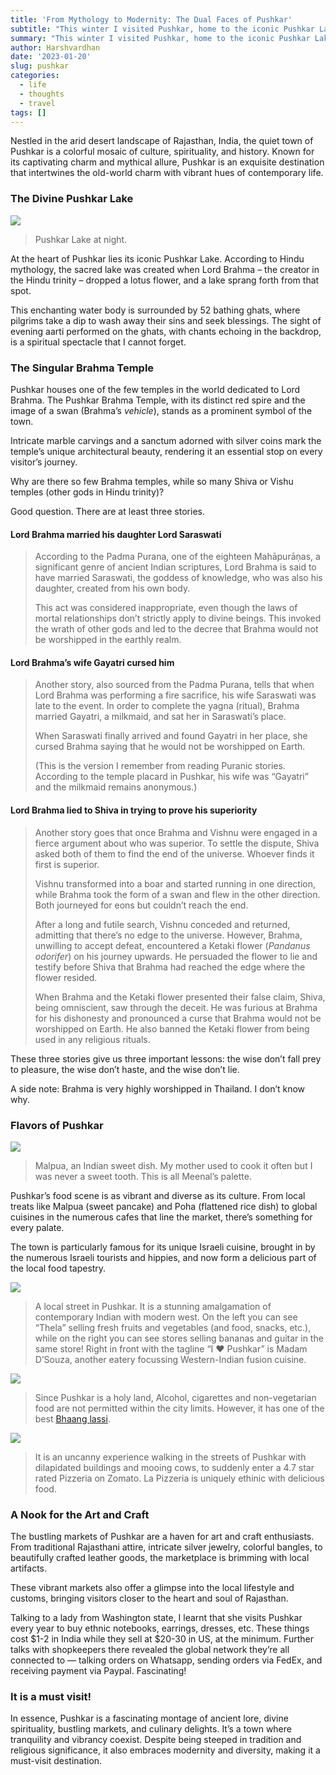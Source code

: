```yaml
---
title: 'From Mythology to Modernity: The Dual Faces of Pushkar'
subtitle: "This winter I visited Pushkar, home to the iconic Pushkar Lake and one of the few Brahma temples in the world. It is a town where tranquility and vibrancy coexist, where ancient mythology mingles with a modern lifestyle. Explore the flavors of Pushkar, the colorful markets, and learn the stories behind the rarity of Brahma temples."
summary: "This winter I visited Pushkar, home to the iconic Pushkar Lake and one of the few Brahma temples in the world. It is a town where tranquility and vibrancy coexist, where ancient mythology mingles with a modern lifestyle. Explore the flavors of Pushkar, the colorful markets, and learn the stories behind the rarity of Brahma temples."
author: Harshvardhan
date: '2023-01-20'
slug: pushkar
categories:
  - life
  - thoughts
  - travel
tags: []
---
```


Nestled in the arid desert landscape of Rajasthan, India, the quiet town of Pushkar is a colorful mosaic of culture, spirituality, and history. Known for its captivating charm and mythical allure, Pushkar is an exquisite destination that intertwines the old-world charm with vibrant hues of contemporary life.

### The Divine Pushkar Lake

![](images/lake-at-night-01.png)

> Pushkar Lake at night.

At the heart of Pushkar lies its iconic Pushkar Lake. According to Hindu mythology, the sacred lake was created when Lord Brahma -- the creator in the Hindu trinity -- dropped a lotus flower, and a lake sprang forth from that spot.

This enchanting water body is surrounded by 52 bathing ghats, where pilgrims take a dip to wash away their sins and seek blessings. The sight of evening aarti performed on the ghats, with chants echoing in the backdrop, is a spiritual spectacle that I cannot forget.

### The Singular Brahma Temple

Pushkar houses one of the few temples in the world dedicated to Lord Brahma. The Pushkar Brahma Temple, with its distinct red spire and the image of a swan (Brahma's *vehicle*), stands as a prominent symbol of the town.

Intricate marble carvings and a sanctum adorned with silver coins mark the temple's unique architectural beauty, rendering it an essential stop on every visitor's journey.

Why are there so few Brahma temples, while so many Shiva or Vishu temples (other gods in Hindu trinity)?

Good question. There are at least three stories.

#### **Lord Brahma married his daughter Lord Saraswati**

> According to the Padma Purana, one of the eighteen Mahāpurāṇas, a significant genre of ancient Indian scriptures, Lord Brahma is said to have married Saraswati, the goddess of knowledge, who was also his daughter, created from his own body.
>
> This act was considered inappropriate, even though the laws of mortal relationships don't strictly apply to divine beings. This invoked the wrath of other gods and led to the decree that Brahma would not be worshipped in the earthly realm.

#### Lord Brahma's wife Gayatri cursed him

> Another story, also sourced from the Padma Purana, tells that when Lord Brahma was performing a fire sacrifice, his wife Saraswati was late to the event. In order to complete the yagna (ritual), Brahma married Gayatri, a milkmaid, and sat her in Saraswati's place.
>
> When Saraswati finally arrived and found Gayatri in her place, she cursed Brahma saying that he would not be worshipped on Earth.
>
> (This is the version I remember from reading Puranic stories. According to the temple placard in Pushkar, his wife was "Gayatri" and the milkmaid remains anonymous.)

#### Lord Brahma lied to Shiva in trying to prove his superiority

> Another story goes that once Brahma and Vishnu were engaged in a fierce argument about who was superior. To settle the dispute, Shiva asked both of them to find the end of the universe. Whoever finds it first is superior.
>
> Vishnu transformed into a boar and started running in one direction, while Brahma took the form of a swan and flew in the other direction. Both journeyed for eons but couldn't reach the end.
>
> After a long and futile search, Vishnu conceded and returned, admitting that there's no edge to the universe. However, Brahma, unwilling to accept defeat, encountered a Ketaki flower (*Pandanus* *odorifer*) on his journey upwards. He persuaded the flower to lie and testify before Shiva that Brahma had reached the edge where the flower resided.
>
> When Brahma and the Ketaki flower presented their false claim, Shiva, being omniscient, saw through the deceit. He was furious at Brahma for his dishonesty and pronounced a curse that Brahma would not be worshipped on Earth. He also banned the Ketaki flower from being used in any religious rituals.

These three stories give us three important lessons: the wise don't fall prey to pleasure, the wise don't haste, and the wise don't lie.

A side note: Brahma is very highly worshipped in Thailand. I don't know why.

### **Flavors of Pushkar**

![](images/malpua-01.png)

> Malpua, an Indian sweet dish. My mother used to cook it often but I was never a sweet tooth. This is all Meenal's palette.

Pushkar's food scene is as vibrant and diverse as its culture. From local treats like Malpua (sweet pancake) and Poha (flattened rice dish) to global cuisines in the numerous cafes that line the market, there's something for every palate.

The town is particularly famous for its unique Israeli cuisine, brought in by the numerous Israeli tourists and hippies, and now form a delicious part of the local food tapestry.

![](images/IMG_6589.png)

> A local street in Pushkar. It is a stunning amalgamation of contemporary Indian with modern west. On the left you can see "Thela" selling fresh fruits and vegetables (and food, snacks, etc.), while on the right you can see stores selling bananas and guitar in the same store! Right in front with the tagline "I ♥️ Pushkar" is Madam D'Souza, another eatery focussing Western-Indian fusion cuisine.

![](images/IMG_6587.png)

> Since Pushkar is a holy land, Alcohol, cigarettes and non-vegetarian food are not permitted within the city limits. However, it has one of the best [Bhaang lassi](https://www.wikiwand.com/en/Bhang).

![](images/IMG_6613.png)

> It is an uncanny experience walking in the streets of Pushkar with dilapidated buildings and mooing cows, to suddenly enter a 4.7 star rated Pizzeria on Zomato. La Pizzeria is uniquely ethinic with delicious food.

### **A Nook for the Art and Craft**

The bustling markets of Pushkar are a haven for art and craft enthusiasts. From traditional Rajasthani attire, intricate silver jewelry, colorful bangles, to beautifully crafted leather goods, the marketplace is brimming with local artifacts.

These vibrant markets also offer a glimpse into the local lifestyle and customs, bringing visitors closer to the heart and soul of Rajasthan.

Talking to a lady from Washington state, I learnt that she visits Pushkar every year to buy ethnic notebooks, earrings, dresses, etc. These things cost \$1-2 in India while they sell at \$20-30 in US, at the minimum. Further talks with shopkeepers there revealed the global network they're all connected to --- talking orders on Whatsapp, sending orders via FedEx, and receiving payment via Paypal. Fascinating!

### It is a must visit!

In essence, Pushkar is a fascinating montage of ancient lore, divine spirituality, bustling markets, and culinary delights. It's a town where tranquility and vibrancy coexist. Despite being steeped in tradition and religious significance, it also embraces modernity and diversity, making it a must-visit destination.
